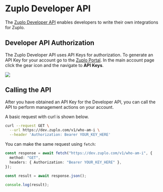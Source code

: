 # Zuplo Developer API

The [Zuplo Developer API](https://dev.zuplo.com/docs) enables developers to
write their own integrations for Zuplo.

## Developer API Authorization

The Zuplo Developer API uses API Keys for authorization. To generate an API Key
for your account go to the [Zuplo Portal](https://portal.zuplo.com/). In the
main account page click the gear icon and the navigate to **API Keys**.

![](https://cdn.zuplo.com/assets/b2cd0a7b-64f0-4e5d-90eb-c9efcf97d34a.png)

## Calling the API

After you have obtained an API Key for the Developer API, you can call the API
to perform management actions on your account.

A basic request with curl is shown below.

```bash
curl --request GET \
  --url https://dev.zuplo.com/v1/who-am-i \
  --header 'Authorization: Bearer YOUR_KEY_HERE'
```

You can make the same request using `fetch`:

```ts
const response = await fetch("https://dev.zuplo.com/v1/who-am-i", {
  method: "GET",
  headers: { Authorization: "Bearer YOUR_KEY_HERE" },
});

const result = await response.json();

console.log(result);
```
